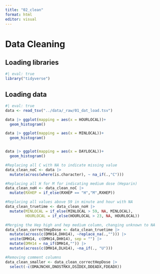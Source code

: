 ```yaml
---
title: "02_clean"
format: html
editor: visual
---
```


# Data Cleaning

## Loading libraries

```r
#| eval: true
library("tidyverse")
```

## Loading data

```r
#| eval: true
data <- read_tsv("../data/_raw/01_dat_load.tsv")
```

```r
data |> ggplot(mapping = aes(x = HOURLOCAL))+
  geom_histogram()

data |> ggplot(mapping = aes(x = MINLOCAL))+
  geom_histogram()


data |> ggplot(mapping = aes(x = DAYLOCAL))+
  geom_histogram()
```

```r

#Replacing all C with NA to indicate missing value
data_clean_noC <- data |> 
  mutate(across(where(is.character), ~ na_if(.,"C")))
```

```r

#Replacing all H for M for indicating medium dose (Heparin)
data_clean_noH <- data_clean_noC |> 
  mutate(RXHEP = if_else(RXHEP == "H","M",RXHEP))
```

```r

#Replacing all values above 59 in minute and hour with NA
data_clean_truetime <- data_clean_noH |> 
  mutate(MINLOCAL = if_else(MINLOCAL > 59, NA, MINLOCAL),
         HOURLOCAL = if_else(HOURLOCAL > 23, NA, HOURLOCAL))
```

```r

#Merging the Hep high and hep medium column, changing unknown to NA
data_clean_correctHepDose <- data_clean_truetime |> 
  mutate(across(c(DMH14,DHH14), ~replace_na(.,""))) |> 
  unite(DMH14, c(DMH14,DHH14), sep = "") |> 
  mutate(DMH14 = na_if(DMH14,"")) |> 
  mutate(across(c(DMH14,DLH14), ~na_if(., "U")))
```

```r

#Removing comment columns
data_clean_smaller <- data_clean_correctHepDose |> 
  select(-c(DMAJNCHX,DNOSTRKX,DSIDEX,DDEADX,FDEADX))
```
